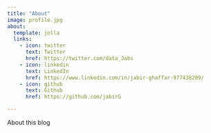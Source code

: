 ```yaml
---
title: "About"
image: profile.jpg
about:
  template: jolla
  links:
    - icon: twitter
      text: Twitter
      href: https://twitter.com/data_Jabs
    - icon: linkedin
      text: LinkedIn
      href: https://www.linkedin.com/in/jabir-ghaffar-977438209/
    - icon: github
      text: Github
      href: https://github.com/jabirG

---
```


About this blog
